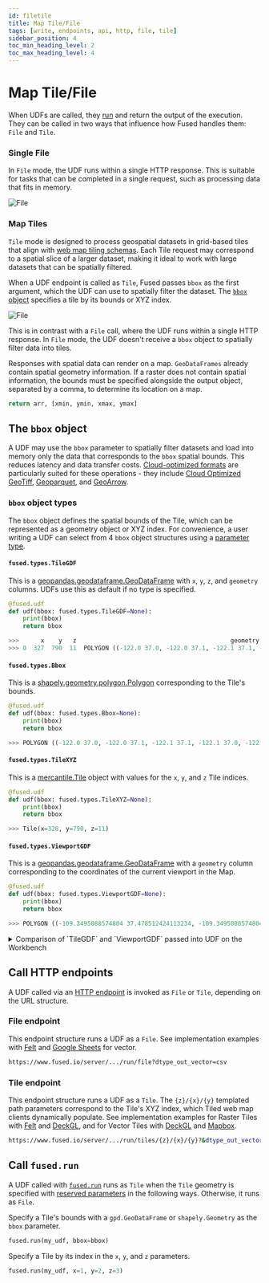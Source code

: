 ```yaml
---
id: filetile
title: Map Tile/File
tags: [write, endpoints, api, http, file, tile]
sidebar_position: 4
toc_min_heading_level: 2
toc_max_heading_level: 4
---
```


# Map Tile/File

When UDFs are called, they [run](/core-concepts/run-udfs/) and return the output of the execution. They can be called in two ways that influence how Fused handles them: `File` and `Tile`.

### Single File

In `File` mode, the UDF runs within a single HTTP response. This is suitable for tasks that can be completed in a single request, such as processing data that fits in memory.


<div style={{textAlign: 'center'}}>
<img src={ImageFile} alt="File" style={{width: 600,}} />
</div>

### Map Tiles

`Tile` mode is designed to process geospatial datasets in grid-based tiles that align with [web map tiling schemas](https://wiki.openstreetmap.org/wiki/Slippy_map). Each Tile request may correspond to a spatial slice of a larger dataset, making it ideal to work with large datasets that can be spatially filtered.

When a UDF endpoint is called as `Tile`, Fused passes `bbox` as the first argument, which the UDF can use to spatially filter the dataset. The [`bbox` object](/core-concepts/filetile/#bbox-object-types) specifies a tile by its bounds or XYZ index.


<div style={{textAlign: 'center'}}>
<img src={ImageTile} alt="File" style={{width: 600}} />
</div>

This is in contrast with a `File` call, where the UDF runs within a single HTTP response. In `File` mode, the UDF doesn't receive a `bbox` object to spatially filter data into tiles.

Responses with spatial data can render on a map. `GeoDataFrames` already contain spatial geometry information. If a raster does not contain spatial information, the bounds must be specified alongside the output object, separated by a comma, to determine its location on a map.

```python showLineNumbers
return arr, [xmin, ymin, xmax, ymax]
```

## The `bbox` object

A UDF may use the `bbox` parameter to spatially filter datasets and load into memory only the data that corresponds to the `bbox` spatial bounds. This reduces latency and data transfer costs. [Cloud-optimized formats](https://guide.cloudnativegeo.org/) are particularly suited for these operations - they include [Cloud Optimized GeoTiff](https://www.cogeo.org/), [Geoparquet](https://geoparquet.org/), and [GeoArrow](https://geoarrow.org/format.html).

### `bbox` object types

The `bbox` object defines the spatial bounds of the Tile, which can be represented as a geometry object or XYZ index. For convenience, a user writing a UDF can select from 4 `bbox` object structures using a [parameter type](/core-concepts/write/#typed-parameters).

#### `fused.types.TileGDF`

This is a [geopandas.geodataframe.GeoDataFrame](https://geopandas.org/en/stable/docs/reference/api/geopandas.GeoDataFrame.html) with `x`, `y`, `z`, and `geometry` columns. UDFs use this as default if no type is specified.

```python showLineNumbers
@fused.udf
def udf(bbox: fused.types.TileGDF=None):
    print(bbox)
    return bbox

>>>      x    y   z                                           geometry
>>> 0  327  790  11  POLYGON ((-122.0 37.0, -122.0 37.1, -122.1 37.1, -122.1 37.0, -122.0 37.0))
```

#### `fused.types.Bbox`

This is a [shapely.geometry.polygon.Polygon](https://shapely.readthedocs.io/en/stable/reference/shapely.Polygon.html) corresponding to the Tile's bounds.

```python showLineNumbers
@fused.udf
def udf(bbox: fused.types.Bbox=None):
    print(bbox)
    return bbox

>>> POLYGON ((-122.0 37.0, -122.0 37.1, -122.1 37.1, -122.1 37.0, -122.0 37.0))
```

#### `fused.types.TileXYZ`

This is a [mercantile.Tile](https://mercantile.readthedocs.io/en/stable/api/mercantile.html) object with values for the `x`, `y`, and `z` Tile indices.

```python showLineNumbers
@fused.udf
def udf(bbox: fused.types.TileXYZ=None):
    print(bbox)
    return bbox

>>> Tile(x=328, y=790, z=11)
```

#### `fused.types.ViewportGDF`

This is a [geopandas.geodataframe.GeoDataFrame](https://geopandas.org/en/stable/docs/reference/api/geopandas.GeoDataFrame.html) with a `geometry` column corresponding to the coordinates of the current viewport in the Map.
```python showLineNumbers
@fused.udf
def udf(bbox: fused.types.ViewportGDF=None):
    print(bbox)
    return bbox

>>> POLYGON ((-109.3495088574804 37.478512424113234, -109.3495088574804 39.32567927666822, -113.39574109090714 39.32567927666822, -113.39574109090714 37.478512424113234, -109.3495088574804 37.478512424113234))
```

<details>
    <summary>Comparison of `TileGDF` and `ViewportGDF` passed into UDF on the Workbench</summary>

    <div style={{textAlign: 'center'}}>
    <img src={tileImage} alt="The TileGDF" style={{width: 1000}} />
    </div>


    <div style={{textAlign: 'center'}}>
    <img src={viewportImage} alt="The ViewportGDF" style={{width: 1000}} />
    </div>
</details>

## Call HTTP endpoints

A UDF called via an [HTTP endpoint](/core-concepts/run-udfs/run-small-udfs/#http-requests) is invoked as `File` or `Tile`, depending on the URL structure.

### File endpoint

This endpoint structure runs a UDF as a `File`. See implementation examples with [Felt](/user-guide/out/felt/#vector) and [Google Sheets](/user-guide/out/googlesheets/#2-create-a-url-for-the-udf) for vector.

```bash
https://www.fused.io/server/.../run/file?dtype_out_vector=csv
```

### Tile endpoint

This endpoint structure runs a UDF as a `Tile`. The `{z}/{x}/{y}` templated path parameters correspond to the Tile's XYZ index, which Tiled web map clients dynamically populate. See implementation examples for Raster Tiles with [Felt](/user-guide/out/felt/#raster-tiles) and [DeckGL](/user-guide/out/deckgl/#raster-tile-layers), and for Vector Tiles with [DeckGL](/user-guide/out/deckgl/#vector-tile-layers) and [Mapbox](/user-guide/out/mapbox/#a-vector-tile-layers).

```bash
https://www.fused.io/server/.../run/tiles/{z}/{x}/{y}?&dtype_out_vector=csv
```

## Call `fused.run`

A UDF called with [`fused.run`](/core-concepts/run-udfs/run-small-udfs/#fusedrun) runs as `Tile` when the `Tile` geometry is specified with [reserved parameters](/core-concepts/write/#reserved-parameters) in the following ways. Otherwise, it runs as `File`.

Specify a Tile's bounds with a `gpd.GeoDataFrame` or `shapely.Geometry` as the `bbox` parameter.

```python showLineNumbers
fused.run(my_udf, bbox=bbox)
```

Specify a Tile by its index in the `x`, `y`, and `z` parameters.

```python showLineNumbers
fused.run(my_udf, x=1, y=2, z=3)
```